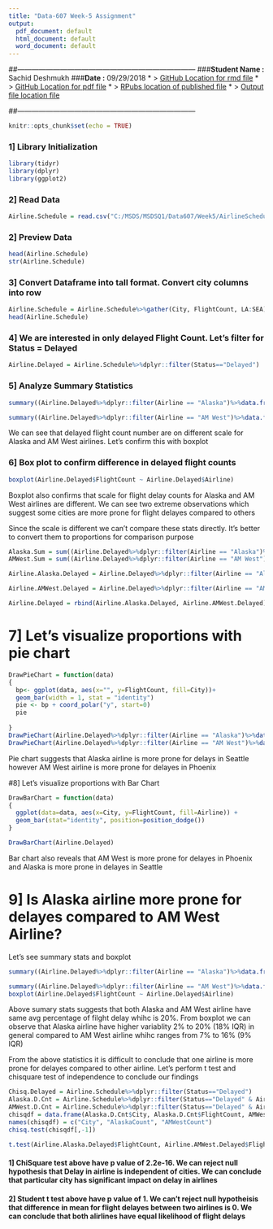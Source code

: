 ```yaml
---
title: "Data-607 Week-5 Assignment"
output:
  pdf_document: default
  html_document: default
  word_document: default
---
```

##---------------------------------------------------------------------------
###**Student Name :** Sachid Deshmukh
###**Date :** 09/29/2018
* > [GitHub Location for rmd file](https://github.com/mlforsachid/MSDSQ1/blob/master/Data607/Week4/SachidVijay.Deshmukh60.rmd)
* > [GitHub Location for pdf file](https://github.com/mlforsachid/MSDSQ1/blob/master/Data607/Week4/SachidVijay.Deshmukh60.pdf)
* > [RPubs location of published file](http://rpubs.com/sachid/Data607Week5Assignment)
* > [Output file location file](https://github.com/mlforsachid/MSDSQ1/blob/master/Data607/Week4/output.csv)



##---------------------------------------------------------------------------

```r
knitr::opts_chunk$set(echo = TRUE)
```

### 1] Library Initialization

```r
library(tidyr)
library(dplyr)
library(ggplot2)
```

### 2] Read Data
```r
Airline.Schedule = read.csv("C:/MSDS/MSDSQ1/Data607/Week5/AirlineSchedule.csv", stringsAsFactors = F)
```
### 2] Preview Data
```r
head(Airline.Schedule)
str(Airline.Schedule)
```

### 3] Convert Dataframe into tall format. Convert city columns into row
```r
Airline.Schedule = Airline.Schedule%>%gather(City, FlightCount, LA:SEA)
head(Airline.Schedule)
```
### 4] We are interested in only delayed Flight Count. Let's filter for Status = Delayed
```r
Airline.Delayed = Airline.Schedule%>%dplyr::filter(Status=="Delayed")
```

### 5] Analyze Summary Statistics
```r
summary((Airline.Delayed%>%dplyr::filter(Airline == "Alaska")%>%data.frame())$FlightCount)

summary((Airline.Delayed%>%dplyr::filter(Airline == "AM West")%>%data.frame())$FlightCount)
```

We can see that delayed flight count number are on different scale for Alaska and AM West airlines. Let's confirm this with boxplot

### 6] Box plot to confirm difference in delayed flight counts
```r
boxplot(Airline.Delayed$FlightCount ~ Airline.Delayed$Airline)
```

Boxplot also confirms that scale for flight delay counts for Alaska and AM West airlines are different. We can see two extreme observations which suggest some cities are more prone for flight delayes compared to others

Since the scale is different we can't compare these stats directly. It's better to convert them to proportions for comparison purpose

```r
Alaska.Sum = sum((Airline.Delayed%>%dplyr::filter(Airline == "Alaska")%>%data.frame())$FlightCount)
AMWest.Sum = sum((Airline.Delayed%>%dplyr::filter(Airline == "AM West")%>%data.frame())$FlightCount)

Airline.Alaska.Delayed = Airline.Delayed%>%dplyr::filter(Airline == "Alaska")%>%dplyr::mutate(FlightCount = FlightCount/Alaska.Sum)%>%data.frame()

Airline.AMWest.Delayed = Airline.Delayed%>%dplyr::filter(Airline == "AM West")%>%dplyr::mutate(FlightCount = FlightCount/AMWest.Sum)%>%data.frame()

Airline.Delayed = rbind(Airline.Alaska.Delayed, Airline.AMWest.Delayed)
```
# 7] Let's visualize proportions with pie chart
```r
DrawPieChart = function(data)
{
  bp<- ggplot(data, aes(x="", y=FlightCount, fill=City))+
  geom_bar(width = 1, stat = "identity")
  pie <- bp + coord_polar("y", start=0)
  pie
  
}
DrawPieChart(Airline.Delayed%>%dplyr::filter(Airline == "Alaska")%>%data.frame())
DrawPieChart(Airline.Delayed%>%dplyr::filter(Airline == "AM West")%>%data.frame())
```

Pie chart suggests that Alaska airline is more prone for delays in Seattle however AM West airline is more prone for delayes in Phoenix

#8] Let's visualize proportions with Bar Chart
```r
DrawBarChart = function(data)
{
  ggplot(data=data, aes(x=City, y=FlightCount, fill=Airline)) +
  geom_bar(stat="identity", position=position_dodge())
}

DrawBarChart(Airline.Delayed)
```

Bar chart also reveals that AM West is more prone for delayes in Phoenix and Alaska is more prone in delayes in Seattle

# 9] Is Alaska airline more prone for delayes compared to AM West Airline?
Let's see summary stats and boxplot
```r
summary((Airline.Delayed%>%dplyr::filter(Airline == "Alaska")%>%data.frame())$FlightCount)

summary((Airline.Delayed%>%dplyr::filter(Airline == "AM West")%>%data.frame())$FlightCount)
boxplot(Airline.Delayed$FlightCount ~ Airline.Delayed$Airline)
```

Above sumary stats suggests that both Alaska and AM West airline have same avg percentage of filght delay whihc is 20%. From boxplot we can observe that Alaska airline have higher variablity 2% to 20% (18% IQR) in general compared to AM West airline whihc ranges from 7% to 16% (9% IQR)

From the above statistics it is difficult to conclude that one airline is more prone for delayes compared to other airline. Let's perform t test and chisquare test of independence to conclude our findings

```r
Chisq.Delayed = Airline.Schedule%>%dplyr::filter(Status=="Delayed")
Alaska.D.Cnt = Airline.Schedule%>%dplyr::filter(Status=="Delayed" & Airline=="Alaska")%>%dplyr::select(City, FlightCount)%>%dplyr::arrange(City)
AMWest.D.Cnt = Airline.Schedule%>%dplyr::filter(Status=="Delayed" & Airline=="AM West")%>%dplyr::select(City, FlightCount)%>%dplyr::arrange(City)
chisqdf = data.frame(Alaska.D.Cnt$City, Alaska.D.Cnt$FlightCount, AMWest.D.Cnt$FlightCount)
names(chisqdf) = c("City", "AlaskaCount", "AMWestCount")
chisq.test(chisqdf[,-1])

t.test(Airline.Alaska.Delayed$FlightCount, Airline.AMWest.Delayed$FlightCount)

```

#### 1] ChiSquare test above have p value of 2.2e-16. We  can reject null hypothesis that Delay in airline is independent of cities. We can conclude that particular city has significant impact on delay in airlines

#### 2] Student t test above have p value of 1. We can't reject null hypotheisis that difference in mean for flight delayes between two airlines is 0. We can conclude that both alirlines have equal likelihood of flight delays